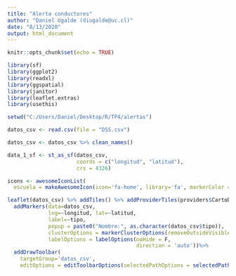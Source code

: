 ```yaml
---
title: "Alerta conductores"
author: "Daniel Ugalde (diugalde@uc.cl)"
date: "8/13/2020"
output: html_document
---
```


```r
knitr::opts_chunk$set(echo = TRUE)
```


```r
library(sf)
library(ggplot2)
library(readxl)
library(ggspatial)
library(janitor)
library(leaflet.extras)
library(usethis)

setwd("C:/Users/Daniel/Desktop/R/TP4/alertas")

datos_csv <- read.csv(file = "DSS.csv")

datos_csv <- datos_csv %>% clean_names()

data_1_sf <- st_as_sf(datos_csv,
                      coords = c("longitud", "latitud"),
                      crs = 4326)
```



```r
icons <- awesomeIconList(
  escuela = makeAwesomeIcon(icon='fa-home', library='fa', markerColor = 'blue'))

leaflet(datos_csv) %>% addTiles() %>% addProviderTiles(providers$CartoDB.Positron) %>%
  addMarkers(data=datos_csv,
             lng=~longitud, lat=~latitud, 
             label=~tipo,
             popup = paste0("Nombre:", as.character(datos_csv$tipo)),
             clusterOptions = markerClusterOptions(removeOutsideVisibleBounds = F),
             labelOptions = labelOptions(noHide = F,
                                         direction = 'auto'))%>%
  addDrawToolbar(
    targetGroup='datos_csv',
    editOptions = editToolbarOptions(selectedPathOptions = selectedPathOptions()))#agregame una barra de dibujo

```
